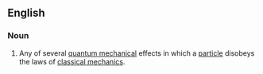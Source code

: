 ==English==

===Noun===
{{wikipedia}}
{{en-noun|-}}

# {{lb|en|physics}} Any of several [[quantum mechanical]] effects in which a [[particle]] disobeys the laws of [[classical mechanics]].
